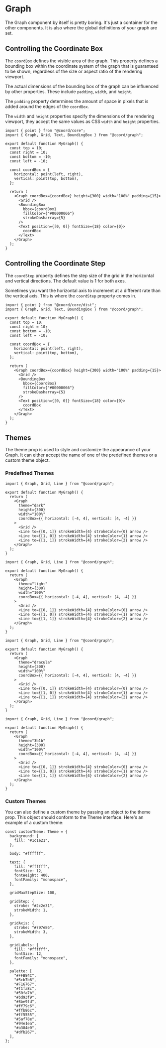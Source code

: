 # Graph

The Graph component by itself is pretty boring. It's just a container for the other components. It is also where the global definitions of your graph are set.

## Controlling the Coordinate Box

The `coordBox` defines the visible area of the graph. This property defines a bounding box within the coordinate system of the graph that is guaranteed to be shown, regardless of the size or aspect ratio of the rendering viewport.

The actual dimensions of the bounding box of the graph can be influenced by other properties. These include `padding`, `width`, and `height`.

The `padding` property determines the amount of space in pixels that is added around the edges of the `coordBox`.

The `width` and `height` properties specify the dimensions of the rendering viewport, they accept the same values as CSS `width` and `height` properties.

```tsx live
import { point } from "@coord/core";
import { Graph, Grid, Text, BoundingBox } from "@coord/graph";

export default function MyGraph() {
  const top = 10;
  const right = 10;
  const bottom = -10;
  const left = -10;

  const coordBox = {
    horizontal: point(left, right),
    vertical: point(top, bottom),
  };

  return (
    <Graph coordBox={coordBox} height={300} width="100%" padding={15}>
      <Grid />
      <BoundingBox
        bbox={coordBox}
        fillColor={"#00000066"}
        strokeDasharray={5}
      />
      <Text position={[0, 0]} fontSize={18} color={0}>
        coordBox
      </Text>
    </Graph>
  );
}
```

## Controlling the Coordinate Step

The `coordStep` property defines the step size of the grid in the horizontal and vertical directions. The default value is 1 for both axes.

Sometimes you want the horizontal axis to increment at a different rate than the vertical axis. This is where the `coordStep` property comes in.

```tsx
import { point } from "@coord/core/dist";
import { Graph, Grid, Text, BoundingBox } from "@coord/graph";

export default function MyGraph() {
  const top = 10;
  const right = 10;
  const bottom = -10;
  const left = -10;

  const coordBox = {
    horizontal: point(left, right),
    vertical: point(top, bottom),
  };

  return (
    <Graph coordBox={coordBox} height={300} width="100%" padding={15}>
      <Grid />
      <BoundingBox
        bbox={coordBox}
        fillColor={"#00000066"}
        strokeDasharray={5}
      />
      <Text position={[0, 0]} fontSize={18} color={0}>
        coordBox
      </Text>
    </Graph>
  );
}
```

## Themes

The theme prop is used to style and customize the appearance of your Graph. It can either accept the name of one of the predefined themes or a custom theme object.

### Predefined Themes

```tsx live collapsed
import { Graph, Grid, Line } from "@coord/graph";

export default function MyGraph() {
  return (
    <Graph
      theme="dark"
      height={300}
      width="100%"
      coordBox={{ horizontal: [-4, 4], vertical: [4, -4] }}
    >
      <Grid />
      <Line to={[0, 1]} strokeWidth={4} strokeColor={0} arrow />
      <Line to={[1, 0]} strokeWidth={4} strokeColor={1} arrow />
      <Line to={[1, 1]} strokeWidth={4} strokeColor={2} arrow />
    </Graph>
  );
}
```

```tsx live collapsed
import { Graph, Grid, Line } from "@coord/graph";

export default function MyGraph() {
  return (
    <Graph
      theme="light"
      height={300}
      width="100%"
      coordBox={{ horizontal: [-4, 4], vertical: [4, -4] }}
    >
      <Grid />
      <Line to={[0, 1]} strokeWidth={4} strokeColor={0} arrow />
      <Line to={[1, 0]} strokeWidth={4} strokeColor={1} arrow />
      <Line to={[1, 1]} strokeWidth={4} strokeColor={2} arrow />
    </Graph>
  );
}
```

```tsx live collapsed
import { Graph, Grid, Line } from "@coord/graph";

export default function MyGraph() {
  return (
    <Graph
      theme="dracula"
      height={300}
      width="100%"
      coordBox={{ horizontal: [-4, 4], vertical: [4, -4] }}
    >
      <Grid />
      <Line to={[0, 1]} strokeWidth={4} strokeColor={0} arrow />
      <Line to={[1, 0]} strokeWidth={4} strokeColor={1} arrow />
      <Line to={[1, 1]} strokeWidth={4} strokeColor={2} arrow />
    </Graph>
  );
}
```

```tsx live collapsed
import { Graph, Grid, Line } from "@coord/graph";

export default function MyGraph() {
  return (
    <Graph
      theme="3b1b"
      height={300}
      width="100%"
      coordBox={{ horizontal: [-4, 4], vertical: [4, -4] }}
    >
      <Grid />
      <Line to={[0, 1]} strokeWidth={4} strokeColor={0} arrow />
      <Line to={[1, 0]} strokeWidth={4} strokeColor={1} arrow />
      <Line to={[1, 1]} strokeWidth={4} strokeColor={2} arrow />
    </Graph>
  );
}
```

### Custom Themes

You can also define a custom theme by passing an object to the theme prop. This object should conform to the Theme interface. Here's an example of a custom theme:

```tsx
const customTheme: Theme = {
  background: {
    fill: "#1c1e21",
  },

  body: "#ffffff",

  text: {
    fill: "#ffffff",
    fontSize: 12,
    fontWeight: 400,
    fontFamily: "monospace",
  },

  gridMaxStepSize: 100,

  gridStep: {
    stroke: "#2c2e31",
    strokeWidth: 1,
  },

  gridAxis: {
    stroke: "#797e86",
    strokeWidth: 3,
  },

  gridLabels: {
    fill: "#ffffff",
    fontSize: 12,
    fontFamily: "monospace",
  },

  palette: [
    "#FFB84C",
    "#5cb7b6",
    "#F16767",
    "#f1fa8c",
    "#50fa7b",
    "#bd93f9",
    "#8be9fd",
    "#ff79c6",
    "#ffb86c",
    "#ff5555",
    "#5af78e",
    "#94e1ea",
    "#a384e0",
    "#dfb267",
  ],
};
```
